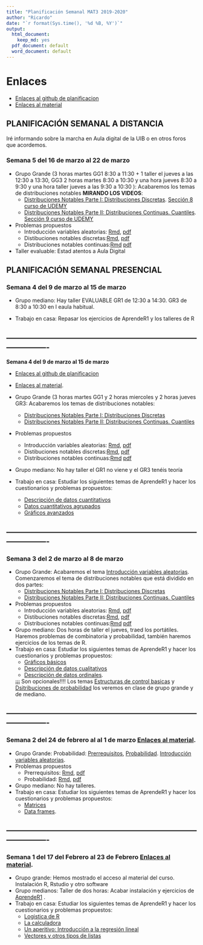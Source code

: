 ```yaml
---
title: "Planificación Semanal MAT3 2019-2020"
author: "Ricardo"
date: "`r format(Sys.time(), '%d %B, %Y')`"
output:
  html_document: 
    keep_md: yes
  pdf_document: default
  word_document: default
---
```


# Enlaces 

  + [Enlaces al  github de planificacion](https://www.github.com/ricuib/mat3)
  + [Enlaces al material](https://ricuib.github.io/Enlaces/)



## PLANIFICACIÓN SEMANAL  A DISTANCIA

Iré informando sobre la marcha en  Aula digital de la UIB o en otros foros que acordemos.

### **Semana 5 del 16 de marzo al 22 de marzo** 

* Grupo Grande (3 horas martes GG1 8:30 a 11:30 + 1 taller el jueves a las 12:30 a 13:30, GG3 2 horas martes 8:30 a 10:30 y una hora jueves 8:30  a 9:30 y una hora taller jueves a las 9:30 a 10:30  ): 
Acabaremos  los temas de  distribuciones notables **MIRANDO LOS VIDEOS**: 
  + [Distribuciones Notables Parte I: Distribuciones Discretas](https://joanby.github.io/probabilidad/Tema_3_1_Notables#1). [Sección 8 curso de UDEMY](https://www.udemy.com/course/probabilidad-y-variables-aleatorias-para-ml-con-r-y-python/)
  + [Distribuciones Notables Parte II: Distribuciones Continuas. Cuantiles](https://joanby.github.io/probabilidad/Tema_3_2_Notables#1). [Sección 9 curso de UDEMY](https://www.udemy.com/course/probabilidad-y-variables-aleatorias-para-ml-con-r-y-python/)

* Problemas propuestos
  + Introducción variables aleatorias: [Rmd](https://github.com/joanby/probabilidad/blob/master/ejercicios/Tema%202%20-%20Variables%20Aleatorias.Rmd), 
[pdf](https://github.com/joanby/probabilidad/blob/master/ejercicios/Tema-2---Variables-Aleatorias.pdf)
  + Distibuciones notables discretas:[Rmd](https://github.com/joanby/probabilidad/blob/master/ejercicios/Tema%203%20-%20Notables_discretas.Rmd), [pdf](https://github.com/joanby/probabilidad/blob/master/ejercicios/Tema-3---Notables_discretas.pdf)
  + Distribuciones notables continuas:[Rmd](https://github.com/joanby/probabilidad/blob/master/ejercicios/Tema%203%20-%20Notables_continuas.Rmd)
[pdf](https://github.com/joanby/probabilidad/blob/master/ejercicios/Tema-3---Notables_continuas.pdf)

*  Taller  evaluable: Estad atentos a  Aula Digital


## PLANIFICACIÓN SEMANAL PRESENCIAL



### **Semana 4 del 9 de marzo al 15 de marzo** 

* Grupo mediano:  Hay taller EVALUABLE GR1 de 12:30 a 14:30. GR3 de 8:30 a 10:30 en l eaula habitual.

* Trabajo en casa: Repasar los ejercicios de AprendeR1 y  los talleres de R

----------------------------------------------------------------------------------------
----------------------------------------------------------------------------------------





**Semana 4 del 9 de marzo al 15 de marzo** 


  + [Enlaces al  github de planificacion](https://www.github.com/ricuib/mat3)
  + [Enlaces al material](https://ricuib.github.io/Enlaces/).


* Grupo Grande (3 horas martes GG1 y 2 horas miercoles y  2 horas jueves GR3: 
Acabaremos  los temas de  distribuciones notables: 
  + [Distribuciones Notables Parte I: Distribuciones Discretas](https://joanby.github.io/probabilidad/Tema_3_1_Notables#1)
  + [Distribuciones Notables Parte II: Distribuciones Continuas. Cuantiles](https://joanby.github.io/probabilidad/Tema_3_2_Notables#1)

* Problemas propuestos
  + Introducción variables aleatorias: [Rmd](https://github.com/joanby/probabilidad/blob/master/ejercicios/Tema%202%20-%20Variables%20Aleatorias.Rmd), 
[pdf](https://github.com/joanby/probabilidad/blob/master/ejercicios/Tema-2---Variables-Aleatorias.pdf)
  + Distibuciones notables discretas:[Rmd](https://github.com/joanby/probabilidad/blob/master/ejercicios/Tema%203%20-%20Notables_discretas.Rmd), [pdf](https://github.com/joanby/probabilidad/blob/master/ejercicios/Tema-3---Notables_discretas.pdf)
  + Distribuciones notables continuas:[Rmd](https://github.com/joanby/probabilidad/blob/master/ejercicios/Tema%203%20-%20Notables_continuas.Rmd)
[pdf](https://github.com/joanby/probabilidad/blob/master/ejercicios/Tema-3---Notables_continuas.pdf)

* Grupo mediano:  No hay  taller el GR1 no viene y el GR3  tenéis teoría

* Trabajo en casa: Estudiar los siguientes temas de AprendeR1 y hacer los cuestionarios y problemas propuestos:
  + [Descripción de datos cuantitativos](https://aprender-uib.github.io/AprendeR1/chap-quan.html)
  + [Datos cuantitativos agrupados](https://aprender-uib.github.io/AprendeR1/datos-cuantitativos-agrupados.html)
  + [Gráficos avanzados](https://aprender-uib.github.io/AprendeR1/graficos-avanzados.html)


----------------------------------------------------------------------------------------
----------------------------------------------------------------------------------------





### **Semana 3 del 2 de marzo al 8 de marzo** 

* Grupo Grande: 
Acabaremos el  tema 
[Introducción variables aleatorias](https://joanby.github.io/bookdown-probabilidad/variables-aleatorias.html). 
Comenzaremos el tema de distribuciones notables que está dividido en dos partes:
  + [Distribuciones Notables Parte I: Distribuciones Discretas](https://joanby.github.io/probabilidad/Tema_3_1_Notables#1)
  + [Distribuciones Notables Parte II: Distribuciones Continuas. Cuantiles](https://joanby.github.io/probabilidad/Tema_3_2_Notables#1)

* Problemas propuestos
  + Introducción variables aleatorias: [Rmd](https://github.com/joanby/probabilidad/blob/master/ejercicios/Tema%202%20-%20Variables%20Aleatorias.Rmd), 
[pdf](https://github.com/joanby/probabilidad/blob/master/ejercicios/Tema-2---Variables-Aleatorias.pdf)
  + Distibuciones notables discretas:[Rmd](https://github.com/joanby/probabilidad/blob/master/ejercicios/Tema%203%20-%20Notables_discretas.Rmd), [pdf](https://github.com/joanby/probabilidad/blob/master/ejercicios/Tema-3---Notables_discretas.pdf)
  + Distribuciones notables continuas:[Rmd](https://github.com/joanby/probabilidad/blob/master/ejercicios/Tema%203%20-%20Notables_continuas.Rmd)
[pdf](https://github.com/joanby/probabilidad/blob/master/ejercicios/Tema-3---Notables_continuas.pdf)

* Grupo mediano:  Dos horas de taller el jueves, traed los portátiles. Haremos problemas de combinatoria y probabilidad, también haremos ejercicios de los temas de R.
* Trabajo en casa: Estudiar los siguientes temas de AprendeR1 y hacer los cuestionarios y problemas propuestos:
  + [Gráficos básicos](https://aprender-uib.github.io/AprendeR1/chap-plot.html)
  + [Descripción de datos cualitativos](https://aprender-uib.github.io/AprendeR1/chap-edqual.html)
  + [Descripción  de datos ordinales](https://aprender-uib.github.io/AprendeR1/chap-ord.html). 
  
  ¡¡¡ Son opcionales!!!! Los temas [Estructuras de control basicas](https://aprender-uib.github.io/AprendeR1/chap-for.html)  y [Dsitribuciones de probabilidad](https://aprender-uib.github.io/AprendeR1/chap-distr.html) los veremos en clase de grupo grande y de mediano. 

----------------------------------------------------------------------------------------
----------------------------------------------------------------------------------------




### **Semana 2 del 24 de febrero al al  1 de marzo** [Enlaces al material](https://ricuib.github.io/Enlaces/).

* Grupo Grande: Probabilidad: [Prerrequisitos](https://joanby.github.io/bookdown-probabilidad/pre-requisitos-teor%C3%ADa-de-conjuntos-y-combinatoria.html), [Probabilidad](https://joanby.github.io/bookdown-probabilidad/probabilidad.html). [Introducción variables aleatorias](https://joanby.github.io/bookdown-probabilidad/variables-aleatorias.html). 
* Problemas propuestos
  + Prerrequisitos: [Rmd](https://github.com/joanby/probabilidad/blob/master/ejercicios/Tema%200%20-%20Combinatoria.Rmd), 
[pdf](https://github.com/joanby/probabilidad/blob/master/ejercicios/Tema-0---Combinatoria.pdf)
  + Probabilidad: [Rmd](https://github.com/joanby/probabilidad/blob/master/ejercicios/Tema%201%20-%20Probabilidad.Rmd), 
[pdf](https://github.com/joanby/probabilidad/blob/master/ejercicios/Tema-1---Probabilidad.pdf)
* Grupo mediano: No hay talleres.
* Trabajo en casa: Estudiar los siguientes temas de AprendeR1 y hacer los cuestionarios y problemas propuestos:
  + [Matrices](https://aprender-uib.github.io/AprendeR1/chap-matrix.html)
  + [Data frames](https://aprender-uib.github.io/AprendeR1/chap-df.html).    
 

----------------------------------------------------------------------------------------
----------------------------------------------------------------------------------------

### **Semana 1 del 17 del Febrero al 23 de Febrero** [Enlaces al material](https://ricuib.github.io/Enlaces/).

* Grupo grande: Hemos mostrado el acceso al material del curso. Instalación R, Rstudio y  otro software
*  Grupo medianos:  Taller de dos horas: Acabar instalación y ejercicios de [AprendeR1](https://aprender-uib.github.io/AprendeR1/) . 
* Trabajo en casa: Estudiar los siguientes temas de AprendeR1 y hacer los cuestionarios y problemas propuestos:
  + [Logistica de R](https://aprender-uib.github.io/AprendeR1/chap-0.html)
  + [La calculadora](https://aprender-uib.github.io/AprendeR1/chap-calc.html)
  + [Un aperitivo: Introducción a la regresión lineal](https://aprender-uib.github.io/AprendeR1/chap-lm.html)
  + [Vectores y otros tipos de listas](https://aprender-uib.github.io/AprendeR1/chap-vect.html)

